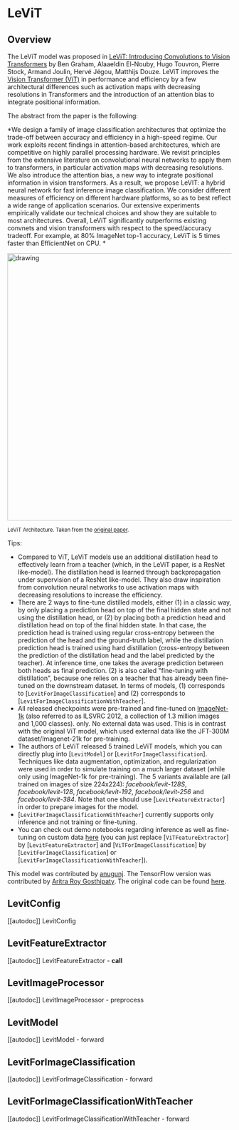 <!--Copyright 2022 The HuggingFace Team. All rights reserved.

Licensed under the Apache License, Version 2.0 (the "License"); you may not use this file except in compliance with
the License. You may obtain a copy of the License at

http://www.apache.org/licenses/LICENSE-2.0

Unless required by applicable law or agreed to in writing, software distributed under the License is distributed on
an "AS IS" BASIS, WITHOUT WARRANTIES OR CONDITIONS OF ANY KIND, either express or implied. See the License for the
specific language governing permissions and limitations under the License.
-->

# LeViT

## Overview

The LeViT model was proposed in [LeViT: Introducing Convolutions to Vision Transformers](https://arxiv.org/abs/2104.01136) by Ben Graham, Alaaeldin El-Nouby, Hugo Touvron, Pierre Stock, Armand Joulin, Hervé Jégou, Matthijs Douze. LeViT improves the [Vision Transformer (ViT)](vit) in performance and efficiency by a few architectural differences such as activation maps with decreasing resolutions in Transformers and the introduction of an attention bias to integrate positional information.

The abstract from the paper is the following:

*We design a family of image classification architectures that optimize the trade-off between accuracy
and efficiency in a high-speed regime. Our work exploits recent findings in attention-based architectures,
which are competitive on highly parallel processing hardware. We revisit principles from the extensive
literature on convolutional neural networks to apply them to transformers, in particular activation maps
with decreasing resolutions. We also introduce the attention bias, a new way to integrate positional information
in vision transformers. As a result, we propose LeVIT: a hybrid neural network for fast inference image classification.
We consider different measures of efficiency on different hardware platforms, so as to best reflect a wide range of
application scenarios. Our extensive experiments empirically validate our technical choices and show they are suitable
to most architectures. Overall, LeViT significantly outperforms existing convnets and vision transformers with respect
to the speed/accuracy tradeoff. For example, at 80% ImageNet top-1 accuracy, LeViT is 5 times faster than EfficientNet on CPU. *

<img src="https://huggingface.co/datasets/huggingface/documentation-images/resolve/main/levit_architecture.png"
alt="drawing" width="600"/>

<small> LeViT Architecture. Taken from the <a href="https://arxiv.org/abs/2104.01136">original paper</a>.</small>

Tips:

- Compared to ViT, LeViT models use an additional distillation head to effectively learn from a teacher (which, in the LeViT paper, is a ResNet like-model). The distillation head is learned through backpropagation under supervision of a ResNet like-model. They also draw inspiration from convolution neural networks to use activation maps with decreasing resolutions to increase the efficiency.
- There are 2 ways to fine-tune distilled models, either (1) in a classic way, by only placing a prediction head on top
  of the final hidden state and not using the distillation head, or (2) by placing both a prediction head and distillation
  head on top of the final hidden state. In that case, the prediction head is trained using regular cross-entropy between
  the prediction of the head and the ground-truth label, while the distillation prediction head is trained using hard distillation
  (cross-entropy between the prediction of the distillation head and the label predicted by the teacher). At inference time,
  one takes the average prediction between both heads as final prediction. (2) is also called "fine-tuning with distillation",
  because one relies on a teacher that has already been fine-tuned on the downstream dataset. In terms of models, (1) corresponds
  to [`LevitForImageClassification`] and (2) corresponds to [`LevitForImageClassificationWithTeacher`].
- All released checkpoints were pre-trained and fine-tuned on  [ImageNet-1k](https://huggingface.co/datasets/imagenet-1k)
  (also referred to as ILSVRC 2012, a collection of 1.3 million images and 1,000 classes). only. No external data was used. This is in
  contrast with the original ViT model, which used external data like the JFT-300M dataset/Imagenet-21k for
  pre-training.
- The authors of LeViT released 5 trained LeViT models, which you can directly plug into [`LevitModel`] or [`LevitForImageClassification`].
  Techniques like data augmentation, optimization, and regularization were used in order to simulate training on a much larger dataset
  (while only using ImageNet-1k for pre-training). The 5 variants available are (all trained on images of size 224x224):
  *facebook/levit-128S*, *facebook/levit-128*, *facebook/levit-192*, *facebook/levit-256* and
  *facebook/levit-384*. Note that one should use [`LevitFeatureExtractor`] in order to
  prepare images for the model.
- [`LevitForImageClassificationWithTeacher`] currently supports only inference and not training or fine-tuning.
- You can check out demo notebooks regarding inference as well as fine-tuning on custom data [here](https://github.com/NielsRogge/Transformers-Tutorials/tree/master/VisionTransformer)
  (you can just replace [`ViTFeatureExtractor`] by [`LevitFeatureExtractor`] and [`ViTForImageClassification`] by [`LevitForImageClassification`] or [`LevitForImageClassificationWithTeacher`]).

This model was contributed by [anugunj](https://huggingface.co/anugunj). The TensorFlow version was contributed by 
[Aritra Roy Gosthipaty](https://huggingface.co/ariG23498). The original code can be found [here](https://github.com/facebookresearch/LeViT).


## LevitConfig

[[autodoc]] LevitConfig

## LevitFeatureExtractor

[[autodoc]] LevitFeatureExtractor
    - __call__

## LevitImageProcessor

  [[autodoc]] LevitImageProcessor
    - preprocess


## LevitModel

[[autodoc]] LevitModel
    - forward

## LevitForImageClassification

[[autodoc]] LevitForImageClassification
    - forward

## LevitForImageClassificationWithTeacher

[[autodoc]] LevitForImageClassificationWithTeacher
    - forward
